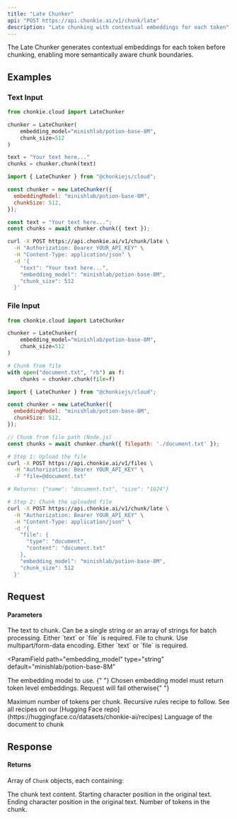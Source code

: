 ```yaml
---
title: "Late Chunker"
api: "POST https://api.chonkie.ai/v1/chunk/late"
description: "Late chunking with contextual embeddings for each token"
---
```


The Late Chunker generates contextual embeddings for each token before chunking, enabling more semantically aware chunk boundaries.

## Examples

### Text Input

<CodeGroup>

```python Python
from chonkie.cloud import LateChunker

chunker = LateChunker(
    embedding_model="minishlab/potion-base-8M",
    chunk_size=512
)

text = "Your text here..."
chunks = chunker.chunk(text)
```

```javascript JavaScript
import { LateChunker } from "@chonkiejs/cloud";

const chunker = new LateChunker({
  embeddingModel: "minishlab/potion-base-8M",
  chunkSize: 512,
});

const text = "Your text here...";
const chunks = await chunker.chunk({ text });
```

```bash cURL
curl -X POST https://api.chonkie.ai/v1/chunk/late \
  -H "Authorization: Bearer YOUR_API_KEY" \
  -H "Content-Type: application/json" \
  -d '{
    "text": "Your text here...",
    "embedding_model": "minishlab/potion-base-8M",
    "chunk_size": 512
  }'
```

</CodeGroup>

### File Input

<CodeGroup>

```python Python
from chonkie.cloud import LateChunker

chunker = LateChunker(
    embedding_model="minishlab/potion-base-8M",
    chunk_size=512
)

# Chunk from file
with open("document.txt", "rb") as f:
    chunks = chunker.chunk(file=f)
```

```javascript JavaScript
import { LateChunker } from "@chonkiejs/cloud";

const chunker = new LateChunker({
  embeddingModel: "minishlab/potion-base-8M",
  chunkSize: 512,
});

// Chunk from file path (Node.js)
const chunks = await chunker.chunk({ filepath: './document.txt' });
```

```bash cURL
# Step 1: Upload the file
curl -X POST https://api.chonkie.ai/v1/files \
  -H "Authorization: Bearer YOUR_API_KEY" \
  -F "file=@document.txt"

# Returns: {"name": "document.txt", "size": "1024"}

# Step 2: Chunk the uploaded file
curl -X POST https://api.chonkie.ai/v1/chunk/late \
  -H "Authorization: Bearer YOUR_API_KEY" \
  -H "Content-Type: application/json" \
  -d '{
    "file": {
      "type": "document",
      "content": "document.txt"
    },
    "embedding_model": "minishlab/potion-base-8M",
    "chunk_size": 512
  }'
```

</CodeGroup>

## Request

#### Parameters

<ParamField path="text" type="string | string[]">
  The text to chunk. Can be a single string or an array of strings for batch processing. Either `text` or `file` is required.
</ParamField>

<ParamField path="file" type="file">
  File to chunk. Use multipart/form-data encoding. Either `text` or `file` is required.
</ParamField>

<ParamField
  path="embedding_model"
  type="string"
  default="minishlab/potion-base-8M"
>
  The embedding model to use.
  <Note>
    {" "}
    Chosen embedding model must return token level embeddings. Request will fail
    otherwise{" "}
  </Note>
</ParamField>

<ParamField path="chunk_size" type="integer" default="512">
  Maximum number of tokens per chunk.
</ParamField>

<ParamField path="recipe" type="string" default="default">
  Recursive rules recipe to follow. See all recipes on our [Hugging Face
  repo](https://huggingface.co/datasets/chonkie-ai/recipes)
</ParamField>

<ParamField path="lang" type="string" default="en">
  Language of the document to chunk
</ParamField>

## Response

#### Returns

Array of `Chunk` objects, each containing:

<ResponseField name="text" type="string">
  The chunk text content.
</ResponseField>

<ResponseField name="start_index" type="integer">
  Starting character position in the original text.
</ResponseField>

<ResponseField name="end_index" type="integer">
  Ending character position in the original text.
</ResponseField>

<ResponseField name="token_count" type="integer">
  Number of tokens in the chunk.
</ResponseField>
